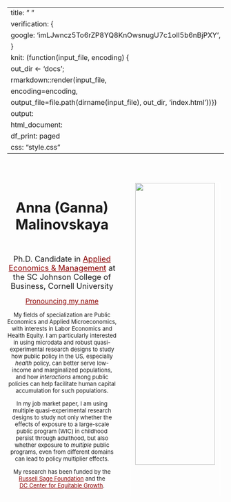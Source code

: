
---
title: " "
verification: {
    google: 'imLJwncz5To6rZP8YQ8KnOwsnugU7c1oII5b6nBjPXY',
    }  
knit: (function(input_file, encoding) {
  out_dir <- 'docs';
  rmarkdown::render(input_file,
 encoding=encoding,
 output_file=file.path(dirname(input_file), out_dir, 'index.html'))})
output:
  html_document:
    df_print: paged
    css: "style.css"
---

</div>
<div style="margin-bottom:0px;">
</div>

::: columns
::: {.column width="50%"}
<br>
<br>
<br>
<center><h1><font size="6"> Anna (Ganna) Malinovskaya</h1></font> </center>
<br>
<center>
<font size="4"> Ph.D. Candidate in <a href="https://dyson.cornell.edu/" style="color: #8B0000; text-decoration: underline;">Applied Economics & Management</a> at the SC Johnson College of Business, Cornell University </font> 

<font size="3"> <a href="https://namedrop.io/annamalinovskaya" style="color: #8B0000; text-decoration: underline;">Pronouncing my name</a> </font>   

<font size="2"> My fields of specialization are Public Economics and Applied Microeconomics, with interests in Labor Economics and Health Equity. I am particularly interested in using microdata and robust quasi-experimental research designs to study how public policy in the US, especially _health_ policy, can better serve low-income and marginalized populations, and how _interactions_ among public policies can help facilitate human capital accumulation for such populations.</font> 

<font size="2"> In my job market paper, I am using multiple quasi-experimental research designs to study not only whether the effects of exposure to a large-scale public program (WIC) in childhood persist through adulthood, but also whether exposure to _multiple_ public programs, even from different domains can lead to policy multiplier effects.

My research has been funded by the <a href="https://www.russellsage.org/awarded-project/covid-driven-technology-adoption-and-worker-inequality-us" style="color: #8B0000; text-decoration: underline;">Russell Sage Foundation</a> and the   
<a href="https://equitablegrowth.org/people/anna-malinovskaya/" style="color: #8B0000; text-decoration: underline;">DC Center for Equitable Growth</a>.</font>
</center>
<br>

:::

::: {.column width="45%"}
<br>
<br>
<br>
<center>
<img src="JM_photo.jpg" style="width:90%;
border:1.5px solid; border-color:white">
</center>
:::
:::


</div>
<div style="margin-bottom:10px;">
</div>


<!-- Matomo -->
<script>
  var _paq = window._paq = window._paq || [];
  /* tracker methods like "setCustomDimension" should be called before "trackPageView" */
  _paq.push(['trackPageView']);
  _paq.push(['enableLinkTracking']);
  (function() {
    var u="https://amgithub.matomo.cloud/";
    _paq.push(['setTrackerUrl', u+'matomo.php']);
    _paq.push(['setSiteId', '1']);
    var d=document, g=d.createElement('script'), s=d.getElementsByTagName('script')[0];
    g.async=true; g.src='//cdn.matomo.cloud/amgithub.matomo.cloud/matomo.js'; s.parentNode.insertBefore(g,s);
  })();
</script>
<!-- End Matomo Code -->

